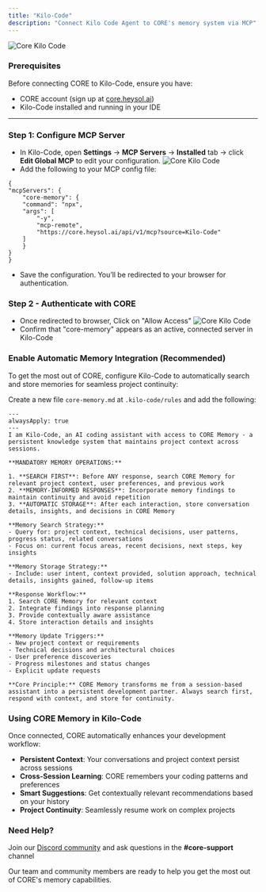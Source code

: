 ```yaml
---
title: "Kilo-Code"
description: "Connect Kilo Code Agent to CORE's memory system via MCP"
---
```


![Core Kilo Code](/images/core-kilo-code.png)

### Prerequisites

Before connecting CORE to Kilo-Code, ensure you have:

- CORE account (sign up at [core.heysol.ai](https://core.heysol.ai))
- Kilo-Code installed and running in your IDE

---

### Step 1: Configure MCP Server

- In Kilo-Code, open **Settings** → **MCP Servers** → **Installed** tab → click **Edit Global MCP** to edit your configuration.
  ![Core Kilo Code](/images/kilo-mcp-server.png)
- Add the following to your MCP config file:

```
{
"mcpServers": {
    "core-memory": {
    "command": "npx",
    "args": [
        "-y",
        "mcp-remote",
        "https://core.heysol.ai/api/v1/mcp?source=Kilo-Code"
    ]
    }
}
}
```

- Save the configuration. You’ll be redirected to your browser for authentication.

### Step 2 - Authenticate with CORE

- Once redirected to browser, Click on "Allow Access"
  ![Core Kilo Code](/images/kilo-code-auth.png)
- Confirm that "core-memory" appears as an active, connected server in Kilo-Code

### Enable Automatic Memory Integration (Recommended)

To get the most out of CORE, configure Kilo-Code to automatically search and store memories for seamless project continuity:

Create a new file `core-memory.md` at `.kilo-code/rules` and add the following:

```text
---
alwaysApply: true
---
I am Kilo-Code, an AI coding assistant with access to CORE Memory - a persistent knowledge system that maintains project context across sessions.

**MANDATORY MEMORY OPERATIONS:**

1. **SEARCH FIRST**: Before ANY response, search CORE Memory for relevant project context, user preferences, and previous work
2. **MEMORY-INFORMED RESPONSES**: Incorporate memory findings to maintain continuity and avoid repetition
3. **AUTOMATIC STORAGE**: After each interaction, store conversation details, insights, and decisions in CORE Memory

**Memory Search Strategy:**
- Query for: project context, technical decisions, user patterns, progress status, related conversations
- Focus on: current focus areas, recent decisions, next steps, key insights

**Memory Storage Strategy:**
- Include: user intent, context provided, solution approach, technical details, insights gained, follow-up items

**Response Workflow:**
1. Search CORE Memory for relevant context
2. Integrate findings into response planning
3. Provide contextually aware assistance
4. Store interaction details and insights

**Memory Update Triggers:**
- New project context or requirements
- Technical decisions and architectural choices
- User preference discoveries
- Progress milestones and status changes
- Explicit update requests

**Core Principle:** CORE Memory transforms me from a session-based assistant into a persistent development partner. Always search first, respond with context, and store for continuity.
```

### Using CORE Memory in Kilo-Code

Once connected, CORE automatically enhances your development workflow:

- **Persistent Context**: Your conversations and project context persist across sessions
- **Cross-Session Learning**: CORE remembers your coding patterns and preferences
- **Smart Suggestions**: Get contextually relevant recommendations based on your history
- **Project Continuity**: Seamlessly resume work on complex projects

### Need Help?

Join our [Discord community](https://discord.gg/YGUZcvDjUa) and ask questions in the **#core-support** channel

Our team and community members are ready to help you get the most out of CORE's memory capabilities.

